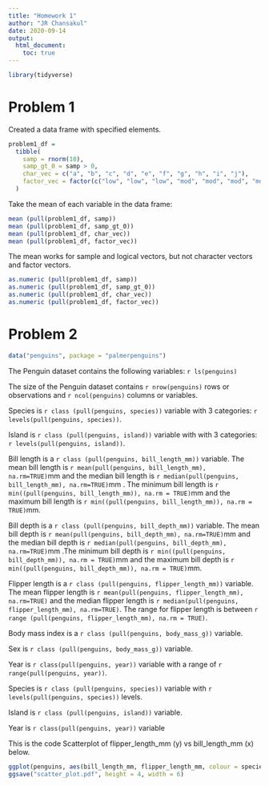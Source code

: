 ```yaml
---
title: "Homework 1"
author: "JR Chansakul"
date: 2020-09-14
output: 
  html_document:
    toc: true
---
```


```r
library(tidyverse)
```

# Problem 1

Created a data frame with specified elements. 

```r
problem1_df =
  tibble(
    samp = rnorm(10),
    samp_gt_0 = samp > 0,
    char_vec = c("a", "b", "c", "d", "e", "f", "g", "h", "i", "j"),
    factor_vec = factor(c("low", "low", "low", "mod", "mod", "mod", "mod", "high", "high", "high"))
  )
```


Take the mean of each variable in the data frame:

```r
mean (pull(problem1_df, samp))
mean (pull(problem1_df, samp_gt_0))
mean (pull(problem1_df, char_vec))
mean (pull(problem1_df, factor_vec))

```

The mean works for sample and logical vectors, but not character vectors and factor vectors. 

```r
as.numeric (pull(problem1_df, samp))
as.numeric (pull(problem1_df, samp_gt_0))
as.numeric (pull(problem1_df, char_vec))
as.numeric (pull(problem1_df, factor_vec))
```


# Problem 2

```r
data("penguins", package = "palmerpenguins")
```

The Penguin dataset contains the following variables:
`r ls(penguins)`

The size of the Penguin dataset contains `r nrow(penguins)` rows or observations and `r ncol(penguins)` columns or 
variables. 

Species is `r class (pull(penguins, species))` variable with 3 categories: `r levels(pull(penguins, species))`.

Island is `r class (pull(penguins, island))` variable with with 3 categories: `r levels(pull(penguins, island))`.

Bill length is a `r class (pull(penguins, bill_length_mm))` variable. The mean bill length is `r mean(pull(penguins, bill_length_mm), na.rm=TRUE)`mm and the median bill length is `r median(pull(penguins, bill_length_mm), na.rm=TRUE)`mm . The minimum bill length is `r min((pull(penguins, bill_length_mm)), na.rm = TRUE)`mm and the maximum bill length is `r min((pull(penguins, bill_length_mm)), na.rm = TRUE)`mm.

Bill depth is a `r class (pull(penguins, bill_depth_mm))` variable. The mean bill depth is `r mean(pull(penguins, bill_depth_mm), na.rm=TRUE)`mm and the median bill depth is `r median(pull(penguins, bill_depth_mm), na.rm=TRUE)`mm .The minimum bill depth is `r min((pull(penguins, bill_depth_mm)), na.rm = TRUE)`mm and the maximum bill depth is `r min((pull(penguins, bill_depth_mm)), na.rm = TRUE)`mm.

Flipper length is a `r class (pull(penguins, flipper_length_mm))` variable. The mean flipper length is `r mean(pull(penguins, flipper_length_mm), na.rm=TRUE)` and the median flipper length is `r median(pull(penguins, flipper_length_mm), na.rm=TRUE)`. The range for flipper length is between `r range (pull(penguins, flipper_length_mm), na.rm = TRUE)`.


Body mass index is a `r class (pull(penguins, body_mass_g))` variable. 

Sex is `r class (pull(penguins, body_mass_g))` variable.

Year is `r class(pull(penguins, year))` variable with a range of `r range(pull(penguins, year))`.



Species is `r class (pull(penguins, species))` variable with
`r levels(pull(penguins, species))` levels.

Island is `r class (pull(penguins, island))` variable. 


Year is `r class(pull(penguins, year))` variable



This is the code Scatterplot of flipper_length_mm (y) vs bill_length_mm (x) below. 

```r
ggplot(penguins, aes(bill_length_mm, flipper_length_mm, colour = species)) + geom_point() + ggtitle("Flipper Length (mm) vs Bill Length (mm)") + theme(plot.title = element_text(hjust = 0.5))
ggsave("scatter_plot.pdf", height = 4, width = 6)
```





